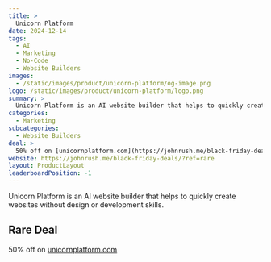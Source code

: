 ```yaml
---
title: >
  Unicorn Platform
date: 2024-12-14
tags:
  - AI
  - Marketing
  - No-Code
  - Website Builders
images:
  - /static/images/product/unicorn-platform/og-image.png
logo: /static/images/product/unicorn-platform/logo.png
summary: >
  Unicorn Platform is an AI website builder that helps to quickly create websites without design or development skills.
categories:
  - Marketing
subcategories:
  - Website Builders
deal: >
  50% off on [unicornplatform.com](https://johnrush.me/black-friday-deals/?ref=rare)
website: https://johnrush.me/black-friday-deals/?ref=rare
layout: ProductLayout
leaderboardPosition: -1
---
```

Unicorn Platform is an AI website builder that helps to quickly create websites without design or development skills.

## Rare Deal

50% off on [unicornplatform.com](https://johnrush.me/black-friday-deals/?ref=rare)
